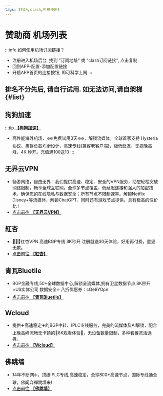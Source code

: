 ```yaml
---
tags: [机场,clash,免费使用]
---
```


# 赞助商 机场列表

:::info 如何使用机场订阅链接？
- 注册进入机场后台, 找到 "订阅地址" 或 "clash订阅链接", 点击复制
- 回到APP-配置-添加配置链接
- 开启APP首页的连接按钮, 即可科学上网
:::


## 排名不分先后, 请自行试用. 如无法访问,请自架梯 {#list}


<CountdownRedirect seconds={30} href="/newuser" title="新人礼 领取免流" />


<!-- ISP1 START -->

## 狗狗加速
:::tip [**【狗狗加速】**](https://1.x31415926.top/redir?i=3eb)

- 高性能海外机场，❇️❇️免费试用3天❇️❇️，解锁流媒体，全球首家支持 Hysteria 协议。集群负载均衡设计，高速专线(兼容老客户端)，极低延迟，无视晚高峰，4K 秒开。充值满100送10
:::

<!-- ISP1 END -->



<GoogleAd12 />


<!-- ISP2 START -->

## 无界云VPN
- 畅游网络，自由无界！我们提供高速、稳定、安全的VPN服务，助您轻松突破网络限制，畅享全球互联网。全球多节点覆盖、低延迟连接和强大的加密技术，确保您的在线隐私与数据安全；所有节点不限制速率。解锁Netflix Disney+等流媒体，解锁ChatGPT，同时还有游戏节点提供，具有极高的性价比！
- [点击前往 **【无界云VPN】**](https://1.x31415926.top/redir?i=427)


## 紅杏
- 🎉🎉🎉红杏VPN  高速BGP专线 8K秒开 注册就送30天体验，好用再付费，童叟无欺。
- [点击前往 **【紅杏】**](https://1.x31415926.top/redir?i=3fb)


## 青瓦Bluetile
- BGP金融专线,50+全球数据中心,解锁全流媒体,拥有卫星数据节点,8K秒开 ⭐US实体公司 数据安全⭐ 八折优惠券：cQe9YOpn
- [点击前往 **【青瓦Bluetile】**](https://1.x31415926.top/redir?i=421)


## Wcloud
- 提供✈️高速稳定✈️的BGP中转、IPLC专线服务，完美的流媒体及AI解锁，配合上晚高峰流畅无卡顿的🏰8K观看体验🏰，无设备数量限制，多种套餐灵活选择。
- [点击前往 **【Wcloud】**](https://1.x31415926.top/redir?i=424)


## 佛跳墙
- 14年不断网✈️，顶级IPLC专线,高速稳定，全球800+高速节点，国际专线通全球，佛闻弃禅跳墙来!
- [点击前往 **【佛跳墙】**](https://1.x31415926.top/redir?i=3fc)


<!-- ISP2 END -->


<GoogleAd13 />
